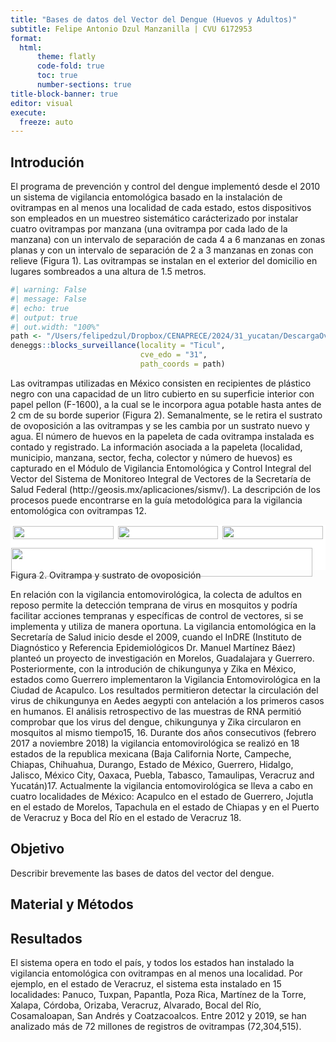 ```yaml
---
title: "Bases de datos del Vector del Dengue (Huevos y Adultos)"
subtitle: Felipe Antonio Dzul Manzanilla | CVU 6172953
format: 
  html:
      theme: flatly
      code-fold: true
      toc: true
      number-sections: true
title-block-banner: true
editor: visual
execute:
  freeze: auto
---
```


## Introdución

El programa de prevención y control del dengue implementó desde el 2010 un sistema de vigilancia entomológica basado en la instalación de ovitrampas en al menos una localidad de cada estado, estos dispositivos son empleados en un muestreo sistemático carácterizado por instalar cuatro ovitrampas por manzana (una ovitrampa por cada lado de la manzana) con un intervalo de separación de cada 4 a 6 manzanas en zonas planas y con un intervalo de separación de 2 a 3 manzanas en zonas con relieve (Figura 1). Las ovitrampas se instalan en el exterior del domicilio en lugares sombreados a una altura de 1.5 metros.


```r
#| warning: False
#| message: False
#| echo: true
#| output: true
#| out.width: "100%"
path <- "/Users/felipedzul/Dropbox/CENAPRECE/2024/31_yucatan/DescargaOvitrampasMesFco.txt"
deneggs::blocks_surveillance(locality = "Ticul",
                             cve_edo = "31",
                             path_coords = path)
```

Las ovitrampas utilizadas en México consisten en recipientes de plástico negro con una capacidad de un litro cubierto en su superficie interior con papel pellon (F-1600), a la cual se le incorpora agua potable hasta antes de 2 cm de su borde superior (Figura 2). Semanalmente, se le retira el sustrato de ovoposición a las ovitrampas y se les cambia por un sustrato nuevo y agua. El número de huevos en la papeleta de cada ovitrampa instalada es contado y registrado. La información asociada a la papeleta (localidad, municipio, manzana, sector, fecha, colector y número de huevos) es capturado en el Módulo de Vigilancia Entomológica y Control Integral del Vector del Sistema de Monitoreo Integral de Vectores de la Secretaría de Salud Federal (http://geosis.mx/aplicaciones/sismv/). La descripción de los procesos puede encontrarse en la guía metodológica para la vigilancia entomológica con ovitrampas 12.


```{=html}
<style>
.grid-container {
  display: grid;
  gap: 0px;
  background-color: #FFFFFF;
  padding: 1px;
}

.grid-item1 {
  background-color: rgba(255, 255, 255);
  text-align: center;
  padding: 0px;
  font-size: 1px;
}


.grid-item2 {
  grid-column: 1 / span 3;
  grid-row: 3;
}
</style>
```
</head>
<body>

::: grid-container

::: {.grid-item1}
![](https://github.com/fdzul/deneggs/blob/master/IMG_6137.JPG?raw=true){width=98%}
:::

::: {.grid-item1}
![](https://github.com/fdzul/deneggs/blob/master/IMG_6176.JPG?raw=true){width=98%}
:::

::: {.grid-item1}
![](https://github.com/fdzul/deneggs/blob/master/IMG_6186.JPG?raw=true){width=98%}
:::

::: {.grid-item2}
![](https://github.com/fdzul/deneggs/blob/master/IMG_6150.JPG?raw=true){width=98%}
:::
:::

<figcaption>Figura 2. Ovitrampa y sustrato de ovoposición </figcaption>
</body>
</html>


En relación con la vigilancia entomovirológica, la colecta de adultos en reposo permite la detección temprana de virus en mosquitos y podría facilitar acciones tempranas y específicas de control de vectores, si se implementa y utiliza de manera oportuna. La vigilancia entomológica en la Secretaría de Salud inicio desde el 2009, cuando el InDRE (Instituto de Diagnóstico y Referencia Epidemiológicos Dr. Manuel Martínez Báez) planteó un proyecto de investigación en Morelos, Guadalajara y Guerrero. Posteriormente, con la introdución de chikungunya y Zika en México, estados como Guerrero implementaron la Vigilancia Entomovirológica en la Ciudad de Acapulco. Los resultados permitieron detectar la circulación del virus de chikungunya en Aedes aegypti con antelación a los primeros casos en humanos. El análisis retrospectivo de las muestras de RNA permitió comprobar que los virus del dengue, chikungunya y Zika circularon en mosquitos al mismo tiempo15, 16. Durante dos años consecutivos (febrero 2017 a noviembre 2018) la vigilancia entomovirológica se realizó en 18 estados de la republica mexicana (Baja California Norte, Campeche, Chiapas, Chihuahua, Durango, Estado de México, Guerrero, Hidalgo, Jalisco, México City, Oaxaca, Puebla, Tabasco, Tamaulipas, Veracruz and Yucatán)17. Actualmente la vigilancia entomovirológica se lleva a cabo en cuatro localidades de México: Acapulco en el estado de Guerrero, Jojutla en el estado de Morelos, Tapachula en el estado de Chiapas y en el Puerto de Veracruz y Boca del Río en el estado de Veracruz 18.

## Objetivo

Describir brevemente las bases de datos del vector del dengue.

## Material y Métodos


## Resultados

El sistema opera en todo el país, y todos los estados han instalado la vigilancia entomológica con ovitrampas en al menos una localidad. Por ejemplo, en el estado de Veracruz, el sistema esta instalado en 15 localidades: Panuco, Tuxpan, Papantla, Poza Rica, Martínez de la Torre, Xalapa, Córdoba, Orizaba, Veracruz, Alvarado, Bocal del Río, Cosamaloapan, San Andrés y Coatzacoalcos. Entre 2012 y 2019, se han analizado más de 72 millones de registros de ovitrampas (72,304,515).





